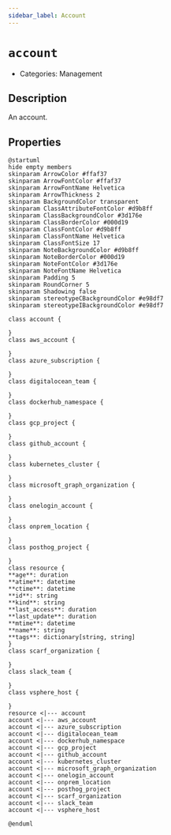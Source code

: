 ```yaml
---
sidebar_label: Account
---
```


# `account`

- Categories: Management

## Description

An account.

## Properties

<ZoomPanPinch>

```kroki imgType="plantuml" imgAlt="Diagram of Account data model"
@startuml
hide empty members
skinparam ArrowColor #ffaf37
skinparam ArrowFontColor #ffaf37
skinparam ArrowFontName Helvetica
skinparam ArrowThickness 2
skinparam BackgroundColor transparent
skinparam ClassAttributeFontColor #d9b8ff
skinparam ClassBackgroundColor #3d176e
skinparam ClassBorderColor #000d19
skinparam ClassFontColor #d9b8ff
skinparam ClassFontName Helvetica
skinparam ClassFontSize 17
skinparam NoteBackgroundColor #d9b8ff
skinparam NoteBorderColor #000d19
skinparam NoteFontColor #3d176e
skinparam NoteFontName Helvetica
skinparam Padding 5
skinparam RoundCorner 5
skinparam Shadowing false
skinparam stereotypeCBackgroundColor #e98df7
skinparam stereotypeIBackgroundColor #e98df7

class account {

}
class aws_account {

}
class azure_subscription {

}
class digitalocean_team {

}
class dockerhub_namespace {

}
class gcp_project {

}
class github_account {

}
class kubernetes_cluster {

}
class microsoft_graph_organization {

}
class onelogin_account {

}
class onprem_location {

}
class posthog_project {

}
class resource {
**age**: duration
**atime**: datetime
**ctime**: datetime
**id**: string
**kind**: string
**last_access**: duration
**last_update**: duration
**mtime**: datetime
**name**: string
**tags**: dictionary[string, string]
}
class scarf_organization {

}
class slack_team {

}
class vsphere_host {

}
resource <|--- account
account <|--- aws_account
account <|--- azure_subscription
account <|--- digitalocean_team
account <|--- dockerhub_namespace
account <|--- gcp_project
account <|--- github_account
account <|--- kubernetes_cluster
account <|--- microsoft_graph_organization
account <|--- onelogin_account
account <|--- onprem_location
account <|--- posthog_project
account <|--- scarf_organization
account <|--- slack_team
account <|--- vsphere_host

@enduml
```

</ZoomPanPinch>
